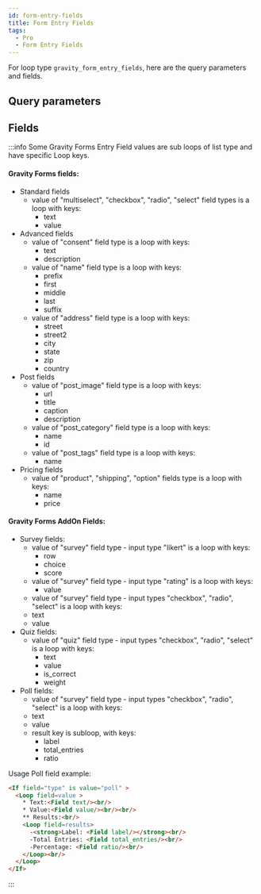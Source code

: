 ```yaml
---
id: form-entry-fields
title: Form Entry Fields
tags:
  - Pro
  - Form Entry Fields
---
```


For loop type `gravity_form_entry_fields`, here are the query parameters and fields.

## Query parameters

<QueryArgsList args={json.query_args} />

## Fields

<FieldsList fields={json.fields} />


:::info
Some Gravity Forms Entry Field values are sub loops of list type and have specific Loop keys.

#### Gravity Forms fields:
- Standard fields
  - value of "multiselect", "checkbox", "radio", "select" field types is a loop with keys:
    - text
    - value
- Advanced fields
  - value of "consent" field type is a loop with keys:
    - text
    - description
  - value of "name" field type is a loop with keys:
    - prefix
    - first
    - middle
    - last
    - suffix
  - value of "address" field type is a loop with keys:
    - street
    - street2
    - city
    - state
    - zip
    - country
- Post fields
  - value of "post_image" field type is a loop with keys:
    - url
    - title
    - caption
    - description
  - value of "post_category" field type is a loop with keys:
    - name
    - id
  - value of "post_tags" field type is a loop with keys:
    - name
- Pricing fields
  - value of "product", "shipping", "option" fields type is a loop with keys:
    - name
    - price

#### Gravity Forms AddOn Fields:
- Survey fields:
  - value of "survey" field type - input type "likert" is a loop with keys:
    - row
    - choice
    - score
  - value of "survey" field type - input type "rating" is a loop with keys:
    - value
  - value of "survey" field type - input types "checkbox", "radio", "select" is a loop with keys:
  - text
  - value
- Quiz fields:
    - value of "quiz" field type - input types "checkbox", "radio", "select" is a loop with keys:
      - text
      - value
      - is_correct
      - weight
- Poll fields:
  - value of "survey" field type - input types "checkbox", "radio", "select" is a loop with keys:
  - text
  - value
  - result key is subloop, with keys:
    - label
    - total_entries
    - ratio

Usage
Poll field example:
```html
<If field="type" is value="poll" >
  <Loop field=value >
    * Text:<Field text/><br/>
    * Value:<Field value/><br/><br/>
    ** Results:<br/>
    <Loop field=results>
      -<strong>Label: <Field label/></strong><br/>
      -Total Entries: <Field total_entries/><br/>
      -Percentage: <Field ratio/><br/>
    </Loop><br/>
  </Loop>
</If>
```
:::
